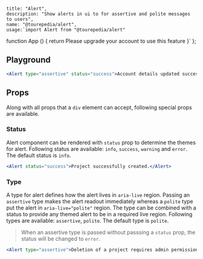 
    title: "Alert",
    description: "Show alerts in ui to for assertive and polite messages to users",
    name: "@tourepedia/alert",
    usage:`import Alert from "@tourepedia/alert"
function App () {
  return <Alert type="assertive">Please upgrade your account to use this feature</Alert>
}`
};


## Playground

```jsx live=true
<Alert type="assertive" status="success">Account details updated successfully.</Alert>
```

## Props

Along with all props that a `div` element can accept, following special props are available.

### Status

Alert component can be rendered with `status` prop to determine the themes for alert. Following status are available:
`info`, `success`, `warning` and `error`. The default status is `info`.


```jsx live=true
<Alert status="success">Project successfully created.</Alert>
```

### Type

A type for alert defines how the alert lives in `aria-live` region. Passing an `assertive` type makes the alert readout
immediately whereas a `polite` type put the alert in `aria-live="polite"` region. The type can be combined with a status
to provide any themed alert to be in a required live region. Following types are available: `assertive`, `polite`. The
default type is `polite`.

> When an assertive type is passed without passsing a `status` prop, the status will be changed to `error`.

```jsx live=true
<Alert type="assertive">Deletion of a project requires admin permissions.</Alert>
```

